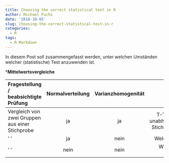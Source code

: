```yaml
---
title: Choosing the correct statistical test in R
author: Michael Fuchs
date: '2018-10-05'
slug: choosing-the-correct-statistical-test-in-r
categories:
  - R
tags:
  - R Markdown
---
```


In diesem Post soll zusammengefasst werden, unter welchen Umständen welcher (statistische) Test anzuwenden ist. 

***Mittelwertsvergleiche**


| Fragestellung / beabsichtigte Prüfung       | Normalverteilung     | Varianzhomogenität | Test  |
| :------------- | :----------: | :----------: |----------: |
|  Vergleich von zwei Gruppen  aus einer Stichprobe | ja   | ja |  T-Test für unabhängige Stichproben |
| '    '   |  ja | nein    |  Welch Test |
| '    '  | nein | nein    |  Wilcoxon Test  |














